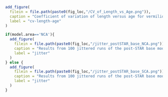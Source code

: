 

\FloatBarrier 

```r
add_figure(
  filein = file.path(paste0(fig_loc,"/CV_of_Length_vs_Age.png")),
  caption = "Coefficient of variation of length versus age for vermilion rockfish from the NWFSC hook-and-line survey",
  label = "cv-length-age"
)

```


<!-- ======================================================================= -->
<!-- ********************* Model Diagnostics ******************************* --> 
<!-- ======================================================================= -->

```r

if(model.area=='NCA'){
  add_figure(
    filein = file.path(paste0(fig_loc,"/jitter_postSTAR_base_NCA.png")),
    caption = "Results from 100 jittered runs of the post-STAR base model.  Missing values indicate the 43 runs that did not converge",
    label = "jitter"
  )
} else {
  add_figure(
    filein = file.path(paste0(fig_loc,"/jitter_postSTAR_base_SCA.png")),
    caption = "Results from 100 jittered runs of the post-STAR base model",
    label = "jitter"
  )
}
```



